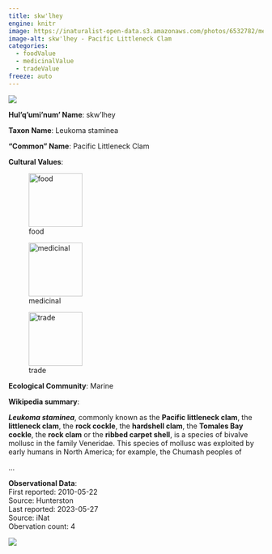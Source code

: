 ```yaml
---
title: skw'lhey
engine: knitr
image: https://inaturalist-open-data.s3.amazonaws.com/photos/6532782/medium.jpg
image-alt: skw'lhey - Pacific Littleneck Clam
categories:
  - foodValue
  - medicinalValue
  - tradeValue
freeze: auto
---
```

![](https://inaturalist-open-data.s3.amazonaws.com/photos/6532782/medium.jpg){fig-alt="skw'lhey - Pacific Littleneck Clam"}

**Hul'q'umi'num' Name**: skw'lhey



**Taxon Name**: Leukoma staminea

**"Common" Name**: Pacific Littleneck Clam

**Cultural Values**:  

::: {layout-nrow=1 style="width:60%"}
![food](/files/food.svg){width=106px}

![medicinal](/files/medicinal.svg){width=106px}

![trade](/files/trade.svg){width=106px}
:::

**Ecological Community**: Marine

**Wikipedia summary**:  
<p class="mw-empty-elt">
</p>

<p><i><b>Leukoma staminea</b></i>, commonly known as the <b>Pacific littleneck clam</b>, the <b>littleneck clam</b>, the <b>rock cockle</b>, the <b>hardshell clam</b>, the <b>Tomales Bay cockle</b>, the <b>rock clam</b> or the <b>ribbed carpet shell</b>, is a species of bivalve mollusc in the family Veneridae. This species of mollusc was exploited by early humans in North America; for example, the Chumash peoples of</p>...

**Observational Data**:   
First reported: 2010-05-22  
Source: Hunterston  
Last reported: 2023-05-27  
Source: iNat  
Obervation count: 4

![](community_dist.png)
